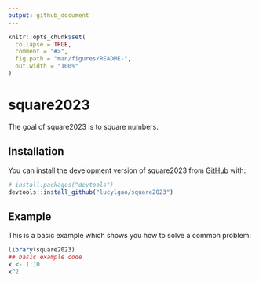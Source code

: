 ```yaml
---
output: github_document
---
```


<!-- README.md is generated from README.Rmd. Please edit that file -->

```r
knitr::opts_chunk$set(
  collapse = TRUE,
  comment = "#>",
  fig.path = "man/figures/README-",
  out.width = "100%"
)
```

# square2023

<!-- badges: start -->
<!-- badges: end -->

The goal of square2023 is to square numbers. 

## Installation

You can install the development version of square2023 from [GitHub](https://github.com/) with:

``` r
# install.packages("devtools")
devtools::install_github("lucylgao/square2023")
```

## Example

This is a basic example which shows you how to solve a common problem:

```r
library(square2023)
## basic example code
x <- 1:10 
x^2
```

